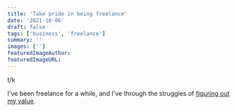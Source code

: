```yaml
---
title: 'Take pride in being freelance'
date: '2021-10-06'
draft: false
tags: ['business', 'freelance']
summary: ''
images: ['']
featuredImageAuthor:
featuredImageURL:
---
```


t/k

I've been freelance for a while, and I've through the struggles of [figuring out my
value](/articles/understand-your-value/).

